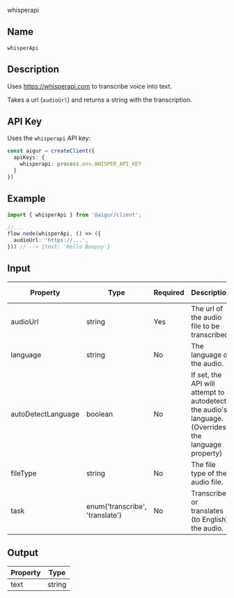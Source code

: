 whisperapi

## Name
`whisperApi`

## Description

Uses https://whisperapi.com to transcribe voice into text.

Takes a url (`audioUrl`) and returns a string with the transcription.

## API Key

Uses the `whisperapi` API key:

```ts index.ts
const aigur = createClient({
  apiKeys: {
    whisperapi: process.env.WHISPER_API_KEY
  }
})
```

## Example

```ts index.ts
import { whisperApi } from '@aigur/client';

//...
flow.node(whisperApi, () => ({
  audioUrl: 'https://...',
})) // --> {text: 'Hello Boopsy'}
```


## Input

<table>
  <thead>
    <tr>
      <th>Property</th>
      <th>Type</th>
      <th>Required</th>
      <th>Description</th>
      <th>Default Value</th>
    </tr>
  </thead>
  <tbody>
    <tr>
      <td>audioUrl</td>
      <td>string</td>
      <td>Yes</td>
      <td>The url of the audio file to be transcribed.</td>
      <td></td>
    </tr>
    <tr>
      <td>language</td>
      <td>string</td>
      <td>No</td>
      <td>The language of the audio. </td>
      <td>en</td>
    </tr>
    <tr>
      <td>autoDetectLanguage</td>
      <td>boolean</td>
      <td>No</td>
      <td>If set, the API will attempt to autodetect the audio's language. (Overrides the language property)</td>
      <td>false</td>
    </tr>
    <tr>
      <td>fileType</td>
      <td>string</td>
      <td>No</td>
      <td>The file type of the audio file.</td>
      <td>mp3</td>
    </tr>
    <tr>
      <td>task</td>
      <td>enum('transcribe', 'translate')</td>
      <td>No</td>
      <td>Transcribes or translates (to English) the audio.</td>
      <td>transcribe</td>
    </tr>
  </tbody>
</table>


## Output

<table>
  <thead>
    <tr>
      <th>Property</th>
      <th>Type</th>
    </tr>
  </thead>
  <tbody>
    <tr>
      <td>text</td>
      <td>string</td>
    </tr>
  </tbody>
</table>
